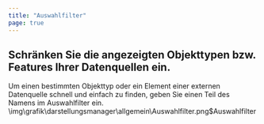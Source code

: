 ```yaml
---
title: "Auswahlfilter"
page: true
---
```

## Schr&#228;nken Sie die angezeigten Objekttypen <GeoMapper>bzw. Features Ihrer Datenquellen </GeoMapper>ein.

Um einen bestimmten Objekttyp <GeoMapper>oder ein Element einer externen Datenquelle </GeoMapper>schnell und einfach zu finden, geben Sie einen Teil des Namens im Auswahlfilter ein.<Image>\img\grafik\darstellungsmanager\allgemein\Auswahlfilter.png$Auswahlfilter</Image>